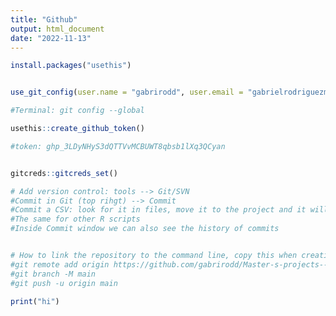 ```yaml
---
title: "Github"
output: html_document
date: "2022-11-13"
---
```


```r
install.packages("usethis")


use_git_config(user.name = "gabrirodd", user.email = "gabrielrodriguezmolina@gmail.com")

#Terminal: git config --global

usethis::create_github_token()

#token: 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


gitcreds::gitcreds_set()

# Add version control: tools --> Git/SVN
#Commit in Git (top rihgt) --> Commit 
#Commit a CSV: look for it in files, move it to the project and it will be shown in GIT.
#The same for other R scripts
#Inside Commit window we can also see the history of commits


# How to link the repository to the command line, copy this when creating the repository, this is the Master's one. It worked for me using classic token.
#git remote add origin https://github.com/gabrirodd/Master-s-projects---UC3M.git
#git branch -M main
#git push -u origin main

print("hi")




```
